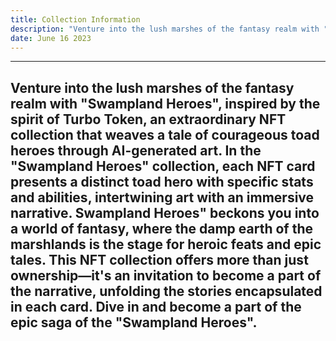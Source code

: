 ```yaml
---
title: Collection Information
description: "Venture into the lush marshes of the fantasy realm with "Swampland Heroes", an extraordinary NFT collection that weaves a tale of courageous toad heroes through AI-generated art."
date: June 16 2023
---
```


---
Venture into the lush marshes of the fantasy realm with "Swampland Heroes",  **inspired by the spirit of Turbo Token**, an extraordinary NFT collection that weaves a tale of courageous toad heroes through AI-generated art.
In the "Swampland Heroes" collection, each NFT card presents a distinct toad hero with specific stats and abilities, intertwining art with an immersive narrative.
Swampland Heroes" beckons you into a world of fantasy, where the damp earth of the marshlands is the stage for heroic feats and epic tales. This NFT collection offers more than just ownership—it's an invitation to become a part of the narrative, unfolding the stories encapsulated in each card. Dive in and become a part of the epic saga of the "Swampland Heroes".
---